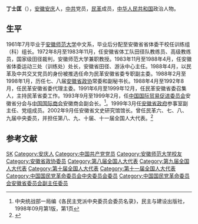 '''丁士匡'''（{{bd|1939年|4月10日||}}），[[安徽|安徽]][[安庆|安庆]]人，[[中共|中共]]党员，[[民革|民革]]成员，[[中华人民共和国|中华人民共和国]]政治人物。

== 生平 ==
1961年7月毕业于[[安徽师范大学|安徽师范大学]]中文系，毕业后分配至安徽省省体委干校任训练组（科）组长。1972年8月至1983年11月，任安徽省体工队田径队教练员、高级教练员，国家级田径裁判，安徽师范大学兼职教授。1983年11月至1988年4月，任安徽省体委运动三处（训练处）处长，安徽省田径、游泳中心主任。1988年4月，以民革及中共交叉党员的身份被推选任命为民革安徽省委专职副主委。1988年2月至1998年1月，历任七、八届[[安徽省政协|安徽省政协]]常委和副秘书长。1988年4月至1992年8月，任民革安徽省委代理主委。1991年6月至1999年12月，任民革安徽省委召集人，主持民革省委工作。1993年9月至1999年2月，任[[中国国际贸易促进委员会|中国国际贸易促进委员会]]安徽省分会与[[中国国际商会|中国国际商会]]安徽商会副会长。<ref>中央统战部一局编《各民主党派中央委员会委员名录》，民主与建设出版社，1998年09月第1版，第1页</ref>。1999年3月任[[安徽省政府|安徽省政府]]参事室副主任、党组成员。2002年9月任安徽省文史研究馆馆长。曾任民革六、七、八、九届中央委员，并担任第八、九、十届、十一届全国人大代表。<ref>{{cite web|title=丁士匡传略|url=http://www.aqyz.net/UserData/DocHtml/1/2012/9/7/201209071748559551.html|accessdate=2021-03-24|newspaper=安庆第一中学|archive-date=2017-02-23|archive-url=https://web.archive.org/web/20170223124956/http://www.aqyz.net/UserData/DocHtml/1/2012/9/7/201209071748559551.html}}</ref>

== 参考文献 ==
{{reflist}}
{{中国政治人物小作品}}
{{DEFAULTSORT:Ding丁}}
[[Category:丁姓|SK]]
[[Category:安庆人|Category:安庆人]]
[[Category:中国共产党党员|Category:中国共产党党员]]
[[Category:安徽师范大学校友|Category:安徽师范大学校友]]
[[Category:安徽省政协委员|Category:安徽省政协委员]]
[[Category:第八届全国人大代表|Category:第八届全国人大代表]]
[[Category:第九届全国人大代表|Category:第九届全国人大代表]]
[[Category:第十届全国人大代表|Category:第十届全国人大代表]]
[[Category:第十一届全国人大代表|Category:第十一届全国人大代表]]
[[Category:中国国民党革命委员会中央委员会委员|Category:中国国民党革命委员会中央委员会委员]]
[[Category:中国国民党革命委员会安徽省委员会副主任委员|Category:中国国民党革命委员会安徽省委员会副主任委员]]